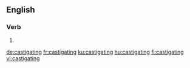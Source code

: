 
==English==

===Verb===
{{head|en|present participle}}

# {{present participle of|castigate|lang=en|nocat=1}}

[[de:castigating]]
[[fr:castigating]]
[[ku:castigating]]
[[hu:castigating]]
[[fi:castigating]]
[[vi:castigating]]